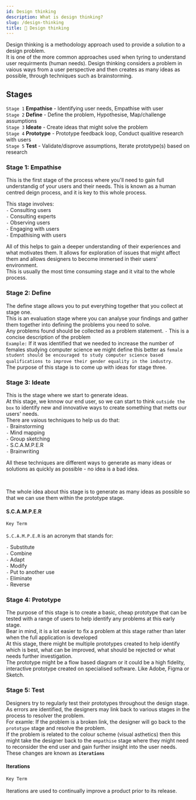 ```yaml
---
id: Design thinking
description: What is design thinking?
slug: /design-thinking
title: 🎨 Design thinking
---
```


<p className="grey">
Design thinking is a methodology approach used to provide a solution to a design problem.  <br /> It is one of the more common approaches used when tyring to understand user requirments (human needs). Design thinking considers a problem in vaious ways from a user perspective and then creates as many ideas as possible, through techniques such as brainstorming. </p>

## Stages

`Stage 1` **Empathise** - Identifying user needs, Empathise with user <br />
`Stage 2` **Define** - Define the problem, Hypothesise, Map/challenge assumptions <br />
`Stage 3` **Ideate** - Create ideas that might solve the problem <br />
`Stage 4` **Prototype** - Prototype feedback loop, Conduct qualitive research with users <br />
`Stage 5` **Test** - Validate/disprove assumptions, Iterate prototype(s) based on research <br />

### Stage 1: Empathise
This is the first stage of the process where you'll need to gain full understandig of your users  and their needs. This is known as a human centred deign process, and it is key to this whole process. <br />

This stage involves: <br />
` - ` Consulting users <br />
` - ` Consulting experts <br />
` - ` Observing users <br />
` - ` Engaging with users <br />
` - ` Empathising with users <br />

All of this helps to gain a deeper understanding of their experiences and what motivates them. It allows for exploration of issues that might affect them and allows designers to become immersed in their users' environment. <br />
This is usually the most time consuming stage and it vital to the whole process. 

### Stage 2: Define

The define stage allows you to put everything together that you collect at stage one. <br />
This is an evaluation stage where you can analyse your findings and gather them together into defining the problems you need to solve. <br />
Any problems found should be collected as a problem statement. `-` This is a concise description of the problem <br />
`Example:` If it was identified that we needed to increase the number of females studying computer science we might define this better as `female student should be encouraged to study computer science based qualifications to improve their gender equality in the industry`. <br />
The purpose of this stage is to come up with ideas for stage three. 


### Stage 3: Ideate

This is the stage where we start to generate ideas. <br />
At this stage, we knnow our end user, so we can start to think `outside the box` to identify new and innovative ways to create something that metts our users' needs.  <br />
There are vaious techniques to help us do that: <br />
` - ` Brainstorming <br />
` - ` Mind mapping <br />
` - ` Group sketching <br />
` - ` S.C.A.M.P.E.R <br />
` - ` Brainwriting <br />

All these techniques are different ways to generate as many ideas or solutions as quickly as possible - no idea is a bad idea. <br />

<br />

The whole idea about this stage is to generate as many ideas as possible so that we can use them within the prototype stage. 

#### S.C.A.M.P.E.R
<code className="pinknumbercode">Key Term</code> <br />
<br />
<code className="greennumbercode">S.C.A.M.P.E.R</code> is an acronym that stands for:  <br />

` - ` Substitute <br />
` - ` Combine <br />
` - ` Adapt <br />
` - ` Modify <br />
` - ` Put to another use <br />
` - ` Eliminate <br />
` - ` Reverse <br />

### Stage 4: Prototype
The purpose of this stage is to create a basic, cheap prototype that can be tested with a range of users to help identify any problems at this early stage.  <br />
Bear in mind, it is a lot easier to fix a problem at this stage rather than later when the full application is developed <br />
At this stage, there might be multiple prototypes created to help identify which is best, what can be improved, what should be rejected or what needs further investigation. <br />
The prototype might be a flow based diagram or it could be a high fidelity, interactive prototype created on specialised software. Like Adobe, Figma or Sketch. <br />


### Stage 5: Test
Designers try to regularly test their prototypes throughout the design stage. As errors are identified, the designers may link back to various stages in the process to resolver the problem. <br />
For examle: If the problem is a broken link, the designer will go back to the `prototype` stage and resolve the problem.  <br />
If the problem is related to the colour scheme (visual asthetics) then this might take the designer back to the `empathise` stage where they might need to reconsider the end user and gain further insight into the user needs. <br />
These changes are known as **`iterations`**

#### Iterations
<code className="pinknumbercode">Key Term</code> <br />
<br />
Iterations are used to continually improve a product prior to its release.